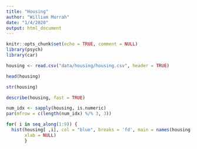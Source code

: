 ```yaml
---
title: "Housing"
author: "William Murrah"
date: "1/4/2020"
output: html_document
---
```


```r
knitr::opts_chunk$set(echo = TRUE, comment = NULL)
library(psych)
library(car)
```


```r
housing <- read.csv("data/housing/housing.csv", header = TRUE)
```

```r
head(housing)
```

```r
str(housing)
```

```r
describe(housing, fast = TRUE)
```

```r
num_idx <- sapply(housing, is.numeric)
par(mfrow = c(length(num_idx) %/% 3, 3))

for( i in seq_along(1:9)) {
  hist(housing[ ,i], col = "blue", breaks = 'fd', main = names(housing[i]),
       xlab = NULL)
       }
```


